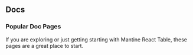 
<Head>
  <title>Mantine React Table Open Docs</title>
  <meta
    name="description"
    content="Mantine React Table Open Docs. Table of contents, API reference, and guides."
  />
</Head>

## Docs

<TableOfContentsList items={routes} />

### Popular Doc Pages

If you are exploring or just getting starting with Mantine React Table, these pages are a great place to start.

<PopularDocs />
